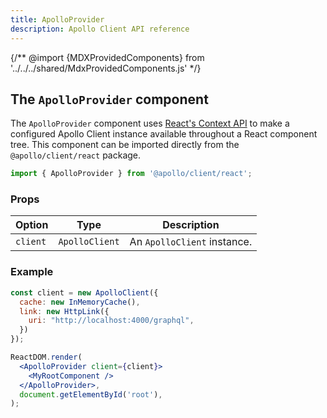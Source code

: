 ```yaml
---
title: ApolloProvider
description: Apollo Client API reference
---
```


{/** @import {MDXProvidedComponents} from '../../../shared/MdxProvidedComponents.js' */}

## The `ApolloProvider` component

The `ApolloProvider` component uses [React's Context API](https://react.dev/reference/react/useContext) to make a configured Apollo Client instance available throughout a React component tree. This component can be imported directly from the `@apollo/client/react` package.

```js
import { ApolloProvider } from '@apollo/client/react';
```

### Props

| Option   | Type                       | Description                 |
| -------- | -------------------------- | --------------------------- |
| `client` | `ApolloClient` | An `ApolloClient` instance. |

### Example

```jsx {7-9}
const client = new ApolloClient({
  cache: new InMemoryCache(),
  link: new HttpLink({
    uri: "http://localhost:4000/graphql",
  })
});

ReactDOM.render(
  <ApolloProvider client={client}>
    <MyRootComponent />
  </ApolloProvider>,
  document.getElementById('root'),
);
```
